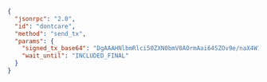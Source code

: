 ```json
{
  "jsonrpc": "2.0",
  "id": "dontcare",
  "method": "send_tx",
  "params": {
    "signed_tx_base64": "DgAAAHNlbmRlci50ZXN0bmV0AOrmAai64SZOv9e/naX4W15pJx0GAap35wTT1T/DwcbbDwAAAAAAAAAQAAAAcmVjZWl2ZXIudGVzdG5ldNMnL7URB1cxPOu3G8jTqlEwlcasagIbKlAJlF5ywVFLAQAAAAMAAACh7czOG8LTAAAAAAAAAGQcOG03xVSFQFjoagOb4NBBqWhERnnz45LY4+52JgZhm1iQKz7qAdPByrGFDQhQ2Mfga8RlbysuQ8D8LlA6bQE=",
    "wait_until": "INCLUDED_FINAL"
  }
}
```

